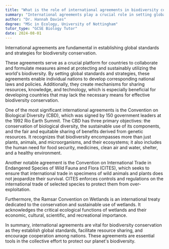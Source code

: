 ```yaml
---
title: "What is the role of international agreements in biodiversity conservation?"
summary: "International agreements play a crucial role in setting global standards and strategies for biodiversity conservation."
author: "Dr. Hannah Davies"
degree: "MSc in Ecology, University of Nottingham"
tutor_type: "GCSE Biology Tutor"
date: 2024-08-01
---
```


International agreements are fundamental in establishing global standards and strategies for biodiversity conservation.

These agreements serve as a crucial platform for countries to collaborate and formulate measures aimed at protecting and sustainably utilizing the world's biodiversity. By setting global standards and strategies, these agreements enable individual nations to develop corresponding national laws and policies. Additionally, they create mechanisms for sharing resources, knowledge, and technology, which is especially beneficial for developing countries that may lack the necessary means for effective biodiversity conservation.

One of the most significant international agreements is the Convention on Biological Diversity (CBD), which was signed by 150 government leaders at the 1992 Rio Earth Summit. The CBD has three primary objectives: the conservation of biological diversity, the sustainable use of its components, and the fair and equitable sharing of benefits derived from genetic resources. It recognizes that biodiversity encompasses more than just plants, animals, and microorganisms, and their ecosystems; it also includes the human need for food security, medicines, clean air and water, shelter, and a healthy environment.

Another notable agreement is the Convention on International Trade in Endangered Species of Wild Fauna and Flora (CITES), which seeks to ensure that international trade in specimens of wild animals and plants does not jeopardize their survival. CITES enforces controls and regulations on the international trade of selected species to protect them from over-exploitation.

Furthermore, the Ramsar Convention on Wetlands is an international treaty dedicated to the conservation and sustainable use of wetlands. It acknowledges the critical ecological functions of wetlands and their economic, cultural, scientific, and recreational importance.

In summary, international agreements are vital for biodiversity conservation as they establish global standards, facilitate resource sharing, and encourage cooperation among nations. These agreements are essential tools in the collective effort to protect our planet's biodiversity.
    